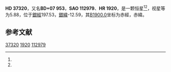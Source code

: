 {{Starbox begin
| name = HD 37320
}}
{{Starbox observe
| epoch = [[J2000.0|J2000.0]]
| constell = {{星座名待查}}<ref name=SIMBAD>{{cite web
 | url=http://simbad.u-strasbg.fr/simbad/sim-id?Ident=HR+1920
 | title=Pulsating variable Star
 | publisher=Centre de Données astronomiques de Strasbourg
 | work=SIMBAD
 | accessdate=2012-07-13
 | archive-date=2016-03-17
 | archive-url=https://web.archive.org/web/20160317015719/http://simbad.u-strasbg.fr/simbad/sim-id?Ident=HR+1920
 | dead-url=no
 }}</ref><ref name=DATA>{{cite web
 | url=http://vizier.u-strasbg.fr/viz-bin/VizieR-5?-out.add=.&-source=5050&-corr=PK=HR&-out.max=9999&HR=1920
 | title=VizieR Detailed Page
 | accessdate=2012-07-13
 | archive-date=2016-03-04
 | archive-url=https://web.archive.org/web/20160304235707/http://vizier.u-strasbg.fr/viz-bin/VizieR-5?-out.add=.&-source=5050&-corr=PK=HR&-out.max=9999&HR=1920
 | dead-url=no
 }}</ref>
| 星官 = 
| ra = {{RA|5|38|1.1}}<ref name=SIMBAD /><ref name=DATA />
| dec = {{DEC|+7|32|29}}<ref name=SIMBAD /><ref name=DATA />
| appmag_v = 5.88<ref name=SIMBAD /><ref name=DATA />
}}
{{Starbox character
| class = B8III<ref name=SIMBAD /><ref name=DATA />
| b-v = -0.07<ref name=SIMBAD /><ref name=DATA />
| u-b = -0.37<ref name=SIMBAD /><ref name=DATA />
| r-i = <ref name=SIMBAD /><ref name=DATA />
| variable = 
}}
{{Starbox astrometry
| radial_v = -0.37
| prop_mo_ra = 19
| parallax = 
| p_error = 
}}
{{Starbox catalog
| names =BD+07 953，[[SAO星表|SAO]] 112979，[[HD星表|HD]] 37320，[[HR星表|HR]] 1920}}
{{Starbox reference |Simbad=HR+1920}}
{{Starbox end}}

'''HD 37320'''，又名'''BD+07 953'''，'''SAO 112979'''、'''HR 1920'''，是一颗恒星<ref name=SIMBAD /><ref name=DATA />，视星等为5.88，位于[[銀道座標系|銀經]]197.53，[[銀道座標系|銀緯]]-12.59，其[[B1900.0|B1900.0]]坐标为赤經{{RA|5|32|36.2}}，赤緯{{DEC|+7|-12.59|55}}。

== 参考文献 ==
{{reflist}}

{{star-stub}}

[[Category:HD和HDE天體|37320]]
[[Category:HR天體|1920]]
[[Category:SAO天體|112979]]